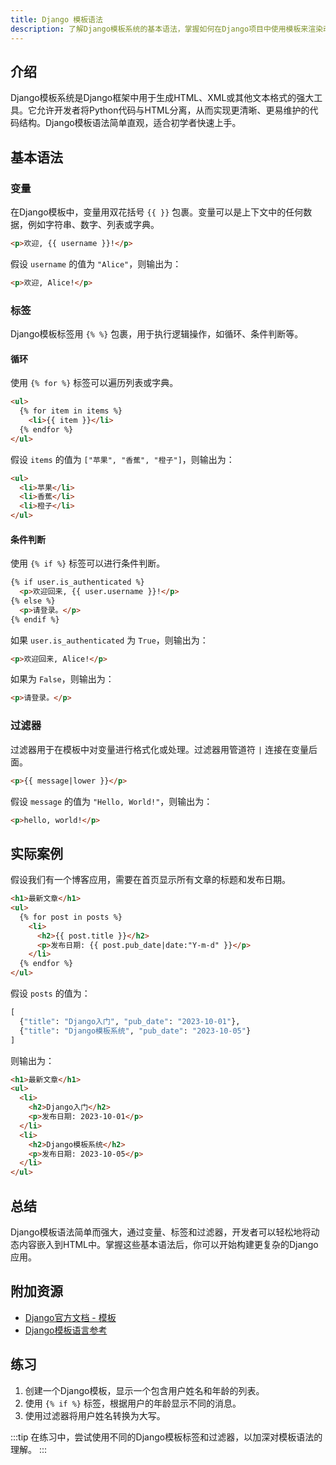 ```yaml
---
title: Django 模板语法
description: 了解Django模板系统的基本语法，掌握如何在Django项目中使用模板来渲染动态内容。
---
```


## 介绍

Django模板系统是Django框架中用于生成HTML、XML或其他文本格式的强大工具。它允许开发者将Python代码与HTML分离，从而实现更清晰、更易维护的代码结构。Django模板语法简单直观，适合初学者快速上手。

## 基本语法

### 变量

在Django模板中，变量用双花括号 `{{ }}` 包裹。变量可以是上下文中的任何数据，例如字符串、数字、列表或字典。

```html
<p>欢迎, {{ username }}!</p>
```

假设 `username` 的值为 `"Alice"`，则输出为：

```html
<p>欢迎, Alice!</p>
```

### 标签

Django模板标签用 `{% %}` 包裹，用于执行逻辑操作，如循环、条件判断等。

#### 循环

使用 `{% for %}` 标签可以遍历列表或字典。

```html
<ul>
  {% for item in items %}
    <li>{{ item }}</li>
  {% endfor %}
</ul>
```

假设 `items` 的值为 `["苹果", "香蕉", "橙子"]`，则输出为：

```html
<ul>
  <li>苹果</li>
  <li>香蕉</li>
  <li>橙子</li>
</ul>
```

#### 条件判断

使用 `{% if %}` 标签可以进行条件判断。

```html
{% if user.is_authenticated %}
  <p>欢迎回来, {{ user.username }}!</p>
{% else %}
  <p>请登录。</p>
{% endif %}
```

如果 `user.is_authenticated` 为 `True`，则输出为：

```html
<p>欢迎回来, Alice!</p>
```

如果为 `False`，则输出为：

```html
<p>请登录。</p>
```

### 过滤器

过滤器用于在模板中对变量进行格式化或处理。过滤器用管道符 `|` 连接在变量后面。

```html
<p>{{ message|lower }}</p>
```

假设 `message` 的值为 `"Hello, World!"`，则输出为：

```html
<p>hello, world!</p>
```

## 实际案例

假设我们有一个博客应用，需要在首页显示所有文章的标题和发布日期。

```html
<h1>最新文章</h1>
<ul>
  {% for post in posts %}
    <li>
      <h2>{{ post.title }}</h2>
      <p>发布日期: {{ post.pub_date|date:"Y-m-d" }}</p>
    </li>
  {% endfor %}
</ul>
```

假设 `posts` 的值为：

```python
[
  {"title": "Django入门", "pub_date": "2023-10-01"},
  {"title": "Django模板系统", "pub_date": "2023-10-05"}
]
```

则输出为：

```html
<h1>最新文章</h1>
<ul>
  <li>
    <h2>Django入门</h2>
    <p>发布日期: 2023-10-01</p>
  </li>
  <li>
    <h2>Django模板系统</h2>
    <p>发布日期: 2023-10-05</p>
  </li>
</ul>
```

## 总结

Django模板语法简单而强大，通过变量、标签和过滤器，开发者可以轻松地将动态内容嵌入到HTML中。掌握这些基本语法后，你可以开始构建更复杂的Django应用。

## 附加资源

- [Django官方文档 - 模板](https://docs.djangoproject.com/en/stable/topics/templates/)
- [Django模板语言参考](https://docs.djangoproject.com/en/stable/ref/templates/language/)

## 练习

1. 创建一个Django模板，显示一个包含用户姓名和年龄的列表。
2. 使用 `{% if %}` 标签，根据用户的年龄显示不同的消息。
3. 使用过滤器将用户姓名转换为大写。

:::tip
在练习中，尝试使用不同的Django模板标签和过滤器，以加深对模板语法的理解。
:::